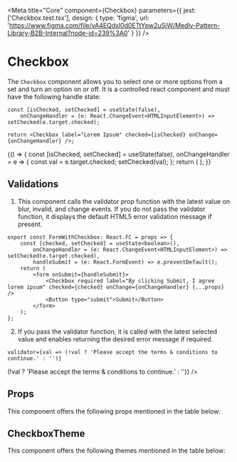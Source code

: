 
<Meta
    title="Core"
    component={Checkbox}
    parameters={{
        jest: ['Checkbox.test.tsx'],
        design: {
            type: 'figma',
            url: 'https://www.figma.com/file/vA4EQdxl0d0ETtYpw2uSjW/Medly-Pattern-Library-B2B-Internal?node-id=239%3A0'
        }
    }}
/>

# Checkbox

The `Checkbox` component allows you to select one or more options from a set and turn an option on or off. It is a controlled react component and must have the following handle state:

```tsx
const [isChecked, setChecked] = useState(false),
    onChangeHandler = (e: React.ChangeEvent<HTMLInputElement>) => setChecked(e.target.checked);

return <Checkbox label="Lorem Ipsum" checked={isChecked} onChange={onChangeHandler} />;
```

<Preview withToolbar>
    <Story name="Checkbox">
        {() => {
            const [isChecked, setChecked] = useState(false),
                onChangeHandler = e => {
                    const val = e.target.checked;
                    setChecked(val);
                };
            return (
                <Checkbox
                    name="fruit"
                    size={select('Size', sizes, 'S')}
                    label={text('Label', 'A simple checkbox with label')}
                    disabled={boolean('Disabled', false)}
                    hasError={boolean('Error', false)}
                    required={boolean('Required', false)}
                    fullWidth={boolean('Full Width', false)}
                    indeterminate={boolean('Indeterminate', false)}
                    labelPosition={select('Label Position', labelPositions, 'right')}
                    errorText={text('Error Text', '')}
                    checked={isChecked}
                    onChange={onChangeHandler}
                />
            );
        }}
    </Story>
</Preview>

## Validations

1. This component calls the validator prop function with the latest value on blur, invalid, and change events. If you do not pass the validator function, it displays the default HTML5 error validation message if present.

```tsx
export const FormWithCheckbox: React.FC = props => {
    const [checked, setChecked] = useState<boolean>(),
        onChangeHandler = (e: React.ChangeEvent<HTMLInputElement>) => setChecked(e.target.checked),
        handleSubmit = (e: React.FormEvent) => e.preventDefault();
    return (
        <form onSubmit={handleSubmit}>
            <Checkbox required label="By clicking Submit, I agree lorem ipsum" checked={checked} onChange={onChangeHandler} {...props} />
            <Button type="submit">Submit</Button>
        </form>
    );
};
```

<Preview withToolbar>
    <FormWithCheckbox />
</Preview>

2. If you pass the validator function, it is called with the latest selected value and enables returning the desired error message if required.

```tsx
validator={val => (!val ? 'Please accept the terms & conditions to continue.' : '')}
```

<Preview withToolbar>
    <FormWithCheckbox
        label="By clicking Submit, I agree lorem"
        validator={val => (!val ? 'Please accept the terms & conditions to continue.' : '')}
    />
</Preview>

## Props

This component offers the following props mentioned in the table below:

<Props of={Checkbox} />

## CheckboxTheme

This component offers the following themes mentioned in the table below:

<Props of={ThemeInterface} />
